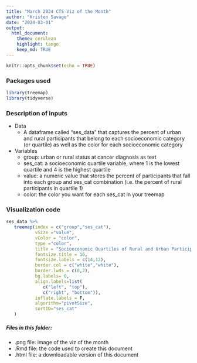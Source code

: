 ---
title: "March 2024 CTS Viz of the Month"
author: "Kristen Savage"
date: "2024-03-01"
output:
  html_document:
    theme: cerulean
    highlight: tango
    keep_md: TRUE
---

```{r setup, echo=FALSE}
knitr::opts_chunk$set(echo = TRUE)
```

### Packages used
```{r packages, eval=FALSE}
library(treemap)
library(tidyverse)
```

### Description of inputs

* Data
    + A dataframe called "ses_data" that captures the percent of urban and rural participants that belong to each socioeconomic category (or quartile) as well as the color for each socioeconomic category
    
* Variables
    + group: urban or rural status at cancer diagnosis as text
    + ses_cat: a socioeconomic quartile variable, where 1 is the lowest quartile and 4 is the highest quartile
    + value: a numeric value that stores the percent of participants that fall into each group and ses_cat combination (i.e. the percent of rural participants in quartile 1)
    + color: the color you want for each ses_cat in your treemap 

### Visualization code
```{r viz, eval=FALSE}
ses_data %>% 
   treemap(index = c("group","ses_cat"),
           vSize ="value",
           vColor = "color",
           type ="color",
           title = "Socioeconomic Quartiles of Rural and Urban Participants with Cancer",
           fontsize.title = 16,
           fontsize.labels = c(14,12),
           border.col = c("white","white"),
           border.lwds = c(8,2),
           bg.labels= 0,
           align.labels=list(
              c("left", "top"), 
              c("right", "bottom")),
           inflate.labels = F,
           algorithm="pivotSize",
           sortID="ses_cat"
   )
```

##### Files in this folder:

- .png file: image of the viz of the month
- .Rmd file: the code used to create this document
- .html file: a downloadable version of this document